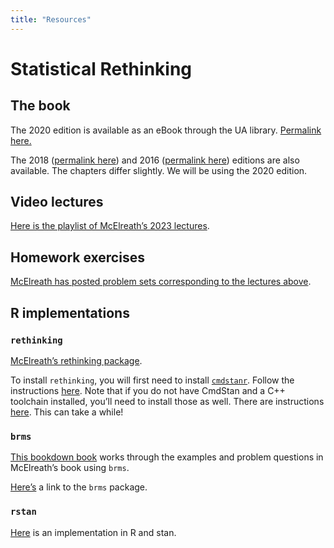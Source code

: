 ```yaml
---
title: "Resources"
---
```


# Statistical Rethinking

## The book

The 2020 edition is available as an eBook through the UA library.
[Permalink here.](https://arizona-primo.hosted.exlibrisgroup.com/permalink/f/1h28lag/TN_cdi_safari_books_v2_9781482253481)

The 2018 ([permalink here](https://arizona-primo.hosted.exlibrisgroup.com/permalink/f/1h28lag/TN_cdi_safari_books_v2_9781482253481)) and 2016 ([permalink here](https://arizona-primo.hosted.exlibrisgroup.com/permalink/f/1h28lag/TN_cdi_safari_books_v2_9781482253481)) editions are also available.
The chapters differ slightly.
We will be using the 2020 edition.

## Video lectures

[Here is the playlist of McElreath's 2023 lectures](https://www.youtube.com/watch?v=FdnMWdICdRs&list=PLDcUM9US4XdPz-KxHM4XHt7uUVGWWVSus).

## Homework exercises

[McElreath has posted problem sets corresponding to the lectures above](https://github.com/rmcelreath/stat_rethinking_2023/tree/main/homework).

## R implementations

### `rethinking`

[McElreath's rethinking package](https://github.com/rmcelreath/rethinking/).

To install `rethinking`, you will first need to install [`cmdstanr`](https://mc-stan.org/cmdstanr/).
Follow the instructions [here](https://mc-stan.org/cmdstanr/).
Note that if you do not have CmdStan and a C++ toolchain installed, you'll need to install those as well.
There are instructions [here](https://mc-stan.org/cmdstanr/).
This can take a while!

### `brms`

[This bookdown book](https://bookdown.org/content/4857/) works through the examples and problem questions in McElreath's book using `brms`.

[Here's](https://paul-buerkner.github.io/brms/) a link to the `brms` package.

### `rstan`

[Here](https://vincentarelbundock.github.io/rethinking2/) is an implementation in R and stan.

